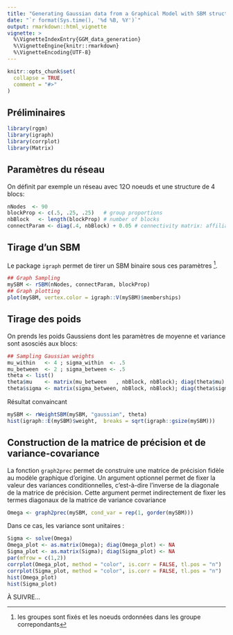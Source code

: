 ```yaml
---
title: "Generating Gaussian data from a Graphical Model with SBM structure"
date: "`r format(Sys.time(), '%d %B, %Y')`"
output: rmarkdown::html_vignette
vignette: >
  %\VignetteIndexEntry{GGM_data_generation}
  %\VignetteEngine{knitr::rmarkdown}
  %\VignetteEncoding{UTF-8}
---
```


```r
knitr::opts_chunk$set(
  collapse = TRUE,
  comment = "#>"
)
```

## Préliminaires

```r
library(rggm)
library(igraph)
library(corrplot)
library(Matrix)
```

## Paramètres du réseau

On définit par exemple un réseau avec 12O noeuds et une structure de 4 blocs:

```r
nNodes  <- 90
blockProp <- c(.5, .25, .25)   # group proportions
nbBlock   <- length(blockProp) # number of blocks
connectParam <- diag(.4, nbBlock) + 0.05 # connectivity matrix: affiliation network
```

## Tirage d'un SBM

Le package `igraph` permet de tirer un SBM binaire sous ces paramètres ^[les groupes sont fixés et les noeuds ordonnées dans les groupe correpondants].

```r
## Graph Sampling
mySBM <- rSBM(nNodes, connectParam, blockProp)
## Graph plotting
plot(mySBM, vertex.color = igraph::V(mySBM)$memberships)
```

## Tirage des poids

On prends les poids Gaussiens dont les paramètres de moyenne et variance sont asosciés aux blocs:

```r
## Sampling Gaussian weights
mu_within   <- 4 ; sigma_within  <- .5
mu_between  <- 2 ; sigma_between <- .5
theta <- list()
theta$mu    <- matrix(mu_between   , nbBlock, nbBlock); diag(theta$mu)    <- mu_within    # means
theta$sigma <- matrix(sigma_between, nbBlock, nbBlock); diag(theta$sigma) <- sigma_within # sd
```

Résultat convaincant
```r
mySBM <- rWeightSBM(mySBM, "gaussian", theta)
hist(igraph::E(mySBM)$weight,  breaks = sqrt(igraph::gsize(mySBM)))
```

## Construction de la matrice de précision et de variance-covariance

La fonction `graph2prec` permet de construire une matrice de précision fidèle au modèle graphique d'origine. Un argument optionnel permet de fixer la valeur des variances conditionnelles, c'est-à-dire l'inverse de la diagonale de la matrice de précision. Cette argument permet indirectement de fixer les termes diagonaux de la matrice de variance covariance

```r
Omega <- graph2prec(mySBM, cond_var = rep(1, gorder(mySBM)))
```

Dans ce cas, les variance sont unitaires :

```r
Sigma <- solve(Omega)
Omega_plot <- as.matrix(Omega); diag(Omega_plot) <- NA
Sigma_plot <- as.matrix(Sigma); diag(Sigma_plot) <- NA
par(mfrow = c(1,2))
corrplot(Omega_plot, method = "color", is.corr = FALSE, tl.pos = "n")
corrplot(Sigma_plot, method = "color", is.corr = FALSE, tl.pos = "n")
hist(Omega_plot)
hist(Sigma_plot)

```


À SUIVRE...

